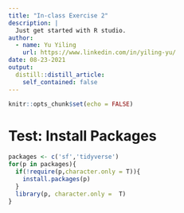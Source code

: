 ```yaml
---
title: "In-class Exercise 2"
description: |
  Just get started with R studio.
author:
  - name: Yu Yiling
    url: https://www.linkedin.com/in/yiling-yu/
date: 08-23-2021
output:
  distill::distill_article:
    self_contained: false
---
```


```r
knitr::opts_chunk$set(echo = FALSE)
```

# Test: Install Packages

```r
packages <- c('sf','tidyverse')
for(p in packages){
  if(!require(p,character.only = T)){
    install.packages(p)
  }
  library(p, character.only =  T)
}

```
